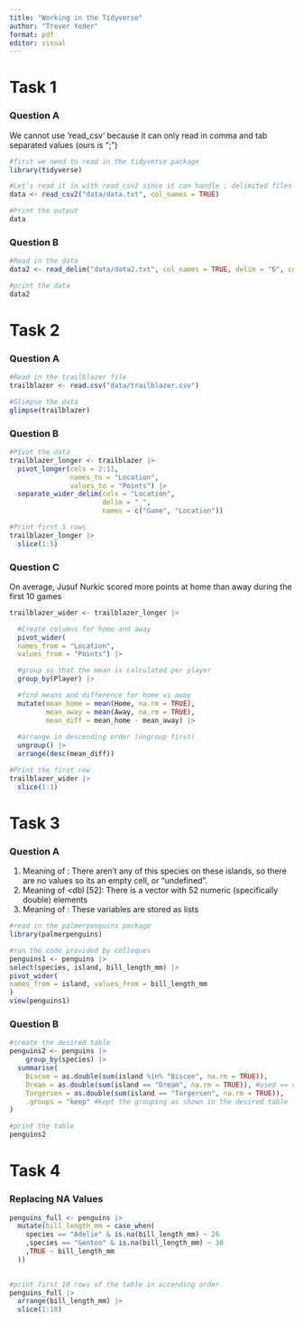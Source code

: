 ```yaml
---
title: "Working in the Tidyverse"
author: "Trever Yoder"
format: pdf
editor: visual
---
```


# Task 1

### Question A
We cannot use 'read_csv' because it can only read in comma and tab separated values (ours is ";")
```r
#first we need to read in the tidyverse package
library(tidyverse)

#Let's read it in with read_csv2 since it can handle ; delimited files
data <- read_csv2("data/data.txt", col_names = TRUE)

#Print the output
data
```

### Question B

```r
#Read in the data
data2 <- read_delim("data/data2.txt", col_names = TRUE, delim = "6", col_types = "fdc")

#print the data
data2
```

# Task 2

### Question A

```r
#Read in the trailblazer file
trailblazer <- read.csv("data/trailblazer.csv")

#Glimpse the data
glimpse(trailblazer)
```

### Question B

```r
#Pivot the data
trailblazer_longer <- trailblazer |>
  pivot_longer(cols = 2:11,
               names_to = "Location",
               values_to = "Points") |>
  separate_wider_delim(cols = "Location",
                       delim = "_",
                       names = c("Game", "Location"))

#Print first 5 rows
trailblazer_longer |>
  slice(1:5)
```

### Question C
On average, Jusuf Nurkic scored more points at home than away during the first 10 games
```r
trailblazer_wider <- trailblazer_longer |>

  #Create columns for home and away
  pivot_wider(
  names_from = "Location",
  values_from = "Points") |>

  #group so that the mean is calculated per player
  group_by(Player) |>

  #find means and difference for home vs away
  mutate(mean_home = mean(Home, na.rm = TRUE),
         mean_away = mean(Away, na.rm = TRUE),
         mean_diff = mean_home - mean_away) |>
  
  #arrange in descending order (ungroup first)
  ungroup() |>
  arrange(desc(mean_diff))

#Print the first row
trailblazer_wider |>
  slice(1:1)
```


# Task 3

### Question A
1. Meaning of <NULL>: There aren't any of this species on these islands, so there are no values so its an empty cell, or "undefined". 
2. Meaning of <dbl [52]: There is a vector with 52 numeric (specifically double) elements 
3. Meaning of <list>: These variables are stored as lists
```r
#read in the palmerpenguins package
library(palmerpenguins)

#run the code provided by colleques
penguins1 <- penguins |>
select(species, island, bill_length_mm) |>
pivot_wider(
names_from = island, values_from = bill_length_mm
)
view(penguins1)
```

### Question B

```r
#create the desired table
penguins2 <- penguins |>
    group_by(species) |>
  summarise(
    Biscoe = as.double(sum(island %in% "Biscoe", na.rm = TRUE)),
    Dream = as.double(sum(island == "Dream", na.rm = TRUE)), #used == vs %n% for fun
    Torgersen = as.double(sum(island == "Torgersen", na.rm = TRUE)),
    .groups = "keep" #kept the grouping as shown in the desired table
)

#print the table
penguins2
```
# Task 4

### Replacing  NA Values

```r
penguins_full <- penguins |>
  mutate(bill_length_mm = case_when(
    species == "Adelie" & is.na(bill_length_mm) ~ 26
    ,species == "Gentoo" & is.na(bill_length_mm) ~ 30
    ,TRUE ~ bill_length_mm
  ))
  

#print first 10 rows of the table in accending order
penguins_full |>
  arrange(bill_length_mm) |>
  slice(1:10)
```